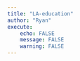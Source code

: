 ```yaml
---
title: "LA-education"
author: "Ryan"
execute:
    echo: FALSE
    message: FALSE
    warning: FALSE
---
```



```r

```